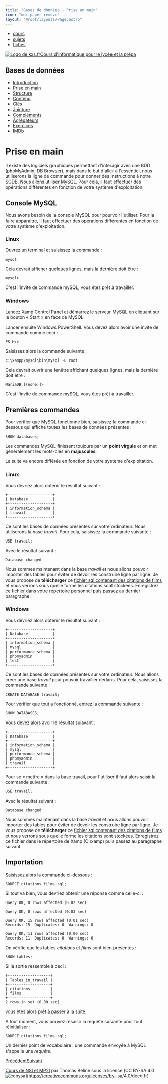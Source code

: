 ```yaml
---
title: "Bases de données - Prise en main"
icon: "mdi:paper-remove"
layout: "@root/layouts/Page.astro"
---
```


  * [cours](https://kxs.fr/cours/)
  * [sujets](https://kxs.fr/sujets/)
  * [fiches](https://kxs.fr/fiches/)

[![Logo de kxs.fr](/img/logo.svg)](https://kxs.fr/)[Cours d'informatique pour
le lycée et la prépa](https://kxs.fr/cours/)

## Bases de données

  * [Introduction](.)
  * [Prise en main](prise-en-main)
  * [Structure](structure)
  * [Contenu](contenu)
  * [Clés](cles)
  * [Jointure](jointure)
  * [Compléments](complements)
  * [Agrégateurs](agregateurs)
  * [Exercices](exercices)
  * [IMDb](imdb)

# Prise en main

Il existe des logiciels graphiques permettant d'interagir avec une BDD
(phpMyAdmin, DB Browser), mais dans le but d'aller à l'essentiel, nous
utiliserons la ligne de commande pour donner des instructions à notre SGDB.
Nous allons utiliser MySQL. Pour cela, il faut effectuer des opérations
différentes en fonction de votre système d'exploitation.

## Console MySQL

Nous avons besoin de la console MySQL pour pourvoir l'utiliser. Pour la faire
apparaitre, il faut effectuer des opérations différentes en fonction de votre
système d'exploitation.

### Linux

Ouvrez un terminal et saisissez la commande :

    
    
    mysql

Cela devrait afficher quelques lignes, mais la dernière doit être :

    
    
    mysql>

C'est l'invite de commande mySQL, vous êtes prêt à travailler.

### Windows

Lancez Xamp Control Panel et démarrez le serveur MySQL en cliquant sur le
bouton « Start » en face de MySQL.

Lancer ensuite Windows PowerShell. Vous devez alors avoir une invite de
commande comme ceci :

    
    
    PS H:>

Saisissez alors la commande suivante :

    
    
    c:\xampp\mysql\bin\mysql -u root

Cela devrait ouvrir une fenêtre affichant quelques lignes, mais la dernière
doit être :

    
    
    MariaDB [(none)]>

C'est l'invite de commande mySQL, vous êtes prêt à travailler.

## Premières commandes

Pour vérifier que MySQL fonctionne bien, saisissez la commande ci-dessous qui
affiche toutes les bases de données présentes :

    
    
    SHOW databases;

Les commandes MySQL finissent toujours par un **point virgule** et on met
généralement les mots-clés en **majuscules**.

La suite va encore différée en fonction de votre système d'exploitation.

### Linux

Vous devriez alors obtenir le résultat suivant :

    
    
    +--------------------+
    | Database           |
    +--------------------+
    | information_schema |
    | travail            |
    +--------------------+

Ce sont les bases de données présentes sur votre ordinateur. Nous utiliserons
la base _travail_. Pour cela, saisissez la commande suivante :

    
    
    USE travail;

Avec le résultat suivant :

    
    
    Database changed

Nous sommes maintenant dans la base _travail_ et nous allons pouvoir importer
des tables pour éviter de devoir les construire ligne par ligne. Je vous
propose de **télécharger** ce [fichier sql contenant des citations de
films](/cours/bd/citations_films.sql) et nous verrons sous quelle forme les
citations sont stockées. Enregistrez ce fichier dans votre répertoire
personnel puis passez au dernier paragraphe.

### Windows

Vous devriez alors obtenir le résultat suivant :

    
    
    +--------------------+
    | Database           |
    +--------------------+
    | information_schema |
    | mysql              |
    | performance_schema |
    | phpmyadmin         |
    | test               |
    +--------------------+

Ce sont les bases de données présentes sur votre ordinateur. Nous allons créer
une base _travail_ pour pouvoir travailler dedans. Pour cela, saisissez la
commande suivante :

    
    
    CREATE DATABASE travail;

Pour vérifier que tout a fonctionné, entrez la commande suivante :

    
    
    SHOW DATABASES;

Vous devez alors avoir le résultat suiavant :

    
    
    +--------------------+
    | Database           |
    +--------------------+
    | information_schema |
    | mysql              |
    | performance_schema |
    | phpmyadmin         |
    | travail            |
    +--------------------+

Pour se « mettre » dans la base travail, pour l'utiliser il faut alors saisir
la commande suivante :

    
    
    USE travail;

Avec le résultat suivant :

    
    
    Database changed

Nous sommes maintenant dans la base _travail_ et nous allons pouvoir importer
des tables pour éviter de devoir les construire ligne par ligne. Je vous
propose de **télécharger** ce [fichier sql contenant des citations de
films](/cours/bd/citations_films.sql) et nous verrons sous quelle forme les
citations sont stockées. Enregistrez ce fichier dans le répertoire de Xamp
(C:\xamp) puis passez au paragraphe suivant.

## Importation

Saisissez alors la commande ci-dessous :

    
    
    SOURCE citations_films.sql;

Si tout va bien, vous devriez obtenir une réponse comme celle-ci :

    
    
    Query OK, 0 rows affected (0.02 sec)
    
    Query OK, 0 rows affected (0.03 sec)
    
    Query OK, 15 rows affected (0.01 sec)
    Records: 15  Duplicates: 0  Warnings: 0
    
    Query OK, 11 rows affected (0.00 sec)
    Records: 11  Duplicates: 0  Warnings: 0

On vérifie que les tables _citations_ et _films_ sont bien présentes :

    
    
    SHOW tables;

Si la sortie ressemble à ceci :

    
    
    +-------------------+
    | Tables_in_travail |
    +-------------------+
    | citations         |
    | films             |
    +-------------------+
    2 rows in set (0.00 sec)

vous êtes alors prêt à passer à la suite.

À tout moment, vous pouvez resaisir la requête suivante pour tout
réinitialiser :

    
    
    SOURCE citations_films.sql;

Un dernier point de vocabulaire : une commande envoyée à MySQL s'appelle une
_requête_.

[Précédent](.)[Suivant](structure)

[Cours de NSI et MP2I](https://kxs.fr/cours/) par Thomas Beline sous la
licence [CC BY-SA 4.0
![ccbysa](/img/ccbysa.svg)](https://creativecommons.org/licenses/by-
sa/4.0/deed.fr)

